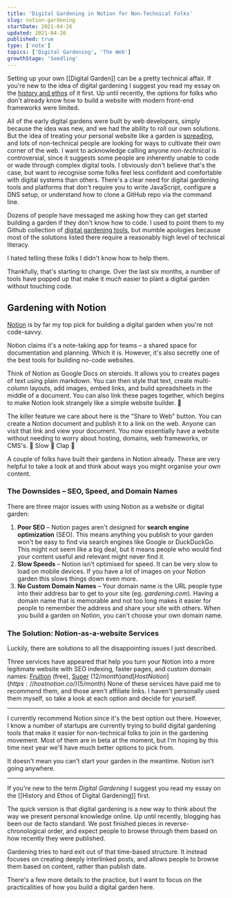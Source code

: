 ```yaml
---
title: 'Digital Gardening in Notion for Non-Technical Folks'
slug: notion-gardening
startDate: 2021-04-26
updated: 2021-04-26
published: true
type: ['note']
topics: ['Digital Gardening', 'The Web']
growthStage: 'Seedling'
---
```


<IntroParagraph>

Setting up your own [[Digital Garden]] can be a pretty technical affair. <Footnote idName={1}>If you're new to the idea of digital gardening I suggest you read my essay on the [history and ethos](/garden-history) of it first.</Footnote> Up until recently, the options for folks who don't already know how to build a website with modern front-end frameworks were limited. 

</IntroParagraph>

All of the early digital gardens were built by web developers, simply because the idea was new, and we had the ability to roll our own solutions. But the idea of treating your personal website like a  garden is [spreading](https://www.technologyreview.com/2020/09/03/1007716/digital-gardens-let-you-cultivate-your-own-little-bit-of-the-internet/), and lots of non-technical people are looking for ways to cultivate their own corner of the web. <Footnote idName={2}>I want to acknowledge calling anyone  _non-technical_ is controversial, since it suggests some people are inherently unable to code or wade through complex digital tools. I obviously don't believe that's the case, but want to recognise some folks feel less confident and comfortable with digital systems than others.</Footnote> There's a clear need for digital gardening tools and platforms that don't require you to write JavaScript, configure a DNS setup, or understand how to clone a GitHub repo via the command line.

Dozens of people have messaged me asking how they can get started building a garden if they don't know how to code. I used to point them to my Github collection of [digital gardening tools](https://github.com/MaggieAppleton/digital-gardeners), but mumble apologies because most of the solutions listed there require a reasonably high level of technical literacy.

I hated telling these folks I didn't know how to help them. 

Thankfully, that's starting to change. Over the last six months, a number of tools have popped up that make it _much_ easier to plant a digital garden without touching code.

## Gardening with Notion

[Notion](https://www.notion.so/) is by far my top pick for building a digital garden when you're not code-savvy.

Notion claims it's a note-taking app for teams – a shared space for documentation and planning. Which it is. However, it's also secretly one of the best tools for building no-code websites. 

<ImageFrame alt="The Notion homepage which presents itself as a notes app for teams" showalt width="900px" src="https://res.cloudinary.com/dxj9qr5gj/image/upload/v1619458405/maggieappleton.com/notes/notion-garden/Screenshot_-_2021-04-26_18.32.37_gqmsuc.png" />

Think of Notion as Google Docs on steroids. It allows you to creates pages of text using plain markdown. You can then style that text, create multi-column layouts, add images, embed links, and build spreadsheets in the middle of a document. You can also link these pages together, which begins to make Notion look strangely like a simple website builder. 🤔

The killer feature we care about here is the "Share to Web" button. You can create a Notion document and publish it to a link on the web. Anyone can visit that link and view your document. You now essentially have a website without needing to worry about hosting, domains, web frameworks, or CMS's. 👏 Slow 👏 Clap 👏

A couple of folks have built their gardens in Notion already. These are very helpful to take a look at and think about ways you might organise your own content.



### The Downsides – SEO, Speed, and Domain Names

There are three major issues with using Notion as a website or digital garden:

1. **Poor SEO** – Notion pages aren't designed for __search engine optimization__ (SEO). This means anything you publish to your garden won't be easy to find via search engines like Google or DuckDuckGo. This might not seem like a big deal, but it means people who would find your content useful and relevant might never find it. 
2. **Slow Speeds** – Notion isn't optimised for speed. It can be very slow to load on mobile devices. If you have a lot of images on your Notion garden this slows things down even more.
3. **No Custom Domain Names** – Your domain name is the URL people type into their address bar to get to your site (eg. _gardening.com_). Having a domain name that is memorable and not too long makes it easier for people to remember the address and share your site with others. When you build a garden on Notion, you can't choose your own domain name.

### The Solution: Notion-as-a-website Services

Luckily, there are solutions to all the disappointing issues I just described. 

Three services have appeared that help you turn your Notion into a more legitimate website with SEO indexing, faster pages, and custom domain names: [Fruition](https://fruitionsite.com/) (free), [Super](https://super.so/) ($12/month) and [Host Notion](https://hostnotion.co/) ($5/month) <Footnote idName={3}>None of these services have paid me to recommend them, and those aren't affiliate links. I haven't personally used them myself, so take a look at each option and decide for yourself.</Footnote>

---

I currently recommend Notion since it's the best option out there. However, I know a number of startups are currently trying to build digital gardening tools that make it easier for non-technical folks to join in the gardening movement. Most of them are in beta at the moment, but I'm hoping by this time next year we'll have much better options to pick from.

It doesn't mean you can't start your garden in the meantime. Notion isn't going anywhere.


---

If you're new to the term _Digital Gardening_ I suggest you read my essay on the [[History and Ethos of Digital Gardening]] first.

The quick version is that digital gardening is a new way to think about the way we present personal knowledge online. Up until recently, blogging has been our de facto standard. We post finished pieces in reverse-chronological order, and expect people to browse through them based on how recently they were published.

Gardening tries to hard exit out of that time-based structure. It instead focuses on creating deeply interlinked posts, and allows people to browse them based on content, rather than publish date. 

There's a few more details to the practice, but I want to focus on the practicalities of how you build a digital garden here.


